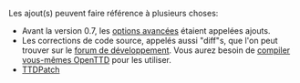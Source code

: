Les ajout(s) peuvent faire référence à plusieurs choses:

* Avant la version 0.7, les [[fr/Archive/Manual/Settings/Options avancées|options avancées]] étaient appelées ajouts.
* Les corrections de code source, appelés aussi "diff"s, que l'on peut trouver sur le [http://tt-forums.net/viewforum.php?f=33 forum de développement]. Vous aurez besoin de [[:Category:en/Compiler OpenTTD|compiler vous-mêmes OpenTTD]] pour les utiliser.
* [http://ttdpatch.net TTDPatch]